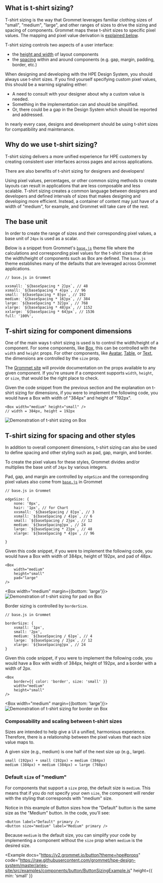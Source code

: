 
## What is t-shirt sizing?

T-shirt sizing is the way that Grommet leverages familiar clothing sizes of "small", "medium", "large", and other ranges of sizes to drive the sizing and spacing of components. Grommet maps these t-shirt sizes to specific pixel values. The mapping and pixel value derivation is [explained below](/foundation/tshirt-sizing#the-base-unit).

T-shirt sizing controls two aspects of a user interface: 
- the [height and width](/foundation/tshirt-sizing#t-shirt-sizing-for-component-dimensions) of layout components
- the [spacing](/foundation/tshirt-sizing#t-shirt-sizing-for-spacing-and-other-styles) within and around components (e.g. gap, margin, padding, border, etc.)

When designing and developing with the HPE Design System, you should always use t-shirt sizes. If you find yourself specifying custom pixel values, this should be a warning signaling either:
- A need to consult with your designer about why a custom value is needed. 
- Something in the implementation can and should be simplified.
- Or, there could be a gap in the Design System which should be reported and addressed.

In nearly every case, designs and development should be using t-shirt sizes for compatibility and maintenance.

## Why do we use t-shirt sizing?

T-shirt sizing delivers a more unified experience for HPE customers by creating consistent user interfaces across pages and across applications.

There are also benefits of t-shirt sizing for designers and developers!

Using pixel values, percentages, or other common sizing methods to create layouts can result in applications that are less composable and less scalable. T-shirt sizing creates a common language between designers and developers and defined intervals of sizes that makes designing and developing more efficient. Instead, a container of content may just have of a width of "medium", for example, and Grommet will take care of the rest.

## The base unit

In order to create the range of sizes and their corresponding pixel values, a base unit of `24px` is used as a scalar.

Below is a snippet from Grommet's [`base.js`](https://github.com/grommet/grommet/blob/master/src/js/themes/base.js) theme file where the calculations and corresponding pixel values for the t-shirt sizes that drive the width/height of components such as Box are defined. The `base.js` theme establishes many of the defaults that are leveraged across Grommet applications.

```
// base.js in Grommet

xxsmall: `${baseSpacing * 2}px`, // 48
xsmall: `${baseSpacing * 4}px`, // 96
small: `${baseSpacing * 8}px`, // 192
medium: `${baseSpacing * 16}px`, // 384
large: `${baseSpacing * 32}px`, // 768
xlarge: `${baseSpacing * 48}px`, // 1152
xxlarge: `${baseSpacing * 64}px`, // 1536
full: '100%',
```

## T-shirt sizing for component dimensions

One of the main ways t-shirt sizing is used is to control the width/height of a component. For some components, like [Box](/components/box), this can be controlled with the `width` and `height` props. For other components, like [Avatar](https://v2.grommet.io/avatar?theme=hpe), [Table](/components/table), or [Text](/foundation/typography#text), the dimensions are controlled by the `size` prop.

The [Grommet site](https://v2.grommet.io/) will provide documentation on the props available to any given component. If you're unsure if a component supports `width`, `height`, or `size`, that would be the right place to check.

Given the code snippet from the previous section and the explanation on t-shirt sizing for dimensions, if you were to implement the following code, you would have a Box with width of "384px" and height of "192px".

```
<Box width="medium" height="small" />
// width = 384px, height = 192px
```

<Box width="large">
  <Image src="/box-sizing.png" alt="Demonstration of t-shirt sizing on Box" />
</Box>

## T-shirt sizing for spacing and other styles

In addition to overall component dimensions, t-shirt sizing can also be used to define spacing and other styling such as pad, gap, margin, and border.

To create the pixel values for these styles, Grommet divides and/or multiplies the base unit of `24px` by various integers.

Pad, gap, and margin are controlled by `edgeSize` and the corresponding pixel values also come from [`base.js`](https://github.com/grommet/grommet/blob/master/src/js/themes/base.js) in Grommet

```
// base.js in Grommet

edgeSize: {
    none: '0px',
    hair: '1px', // for Chart
    xxsmall: `${baseSpacing / 8}px`, // 3
    xsmall: `${baseSpacing / 4}px`, // 6
    small: `${baseSpacing / 2}px`, // 12
    medium: `${baseSpacing}px`, // 24
    large: `${baseSpacing * 2}px`, // 48
    xlarge: `${baseSpacing * 4}px`, // 96

}
```

Given this code snippet, if you were to implement the following code, you would have a Box with width of 384px, height of 192px, and pad of 48px.

```
<Box
    width="medium"
    height="small"
    pad="large"
/>
```

<Box width="medium" margin={{bottom: 'large'}}>
  <Image
    src="/edge-sizing.png"
    alt="Demonstration of t-shirt sizing for pad on Box"
  />
</Box>

Border sizing is controlled by `borderSize`.

```
// base.js in Grommet

borderSize: {
    xsmall: '1px',
    small: '2px',
    medium: `${baseSpacing / 6}px`, // 4
    large: `${baseSpacing / 2}px`, // 12
    xlarge: `${baseSpacing}px`, // 24
}
```

Given this code snippet, if you were to implement the following code, you would have a Box with width of 384px, height of 192px, and a border with a width of 2px.

```
<Box 
    border={{ color: 'border', size: 'small' }}
    width="medium"
    height="small" 
/>
```

<Box width="medium" margin={{bottom: 'large'}}>
  <Image
    src="/border-sizing.png"
    alt="Demonstration of t-shirt sizing for border on Box"
  />
</Box>

### Composability and scaling between t-shirt sizes

Sizes are intended to help give a UI a unified, harmonious experience. Therefore, there is a relationship between the pixel values that each size value maps to.

A given size (e.g., medium) is one half of the next size up (e.g., large).

```
small (192px) + small (192px) = medium (384px)
medium (384px) + medium (384px) = large (768px)
```

### Default `size` of "medium"

For components that support a `size` prop, the default size is `medium`. This means that if you do not specify your own `size`, the component will render with the styling that corresponds with "medium" size.

Notice in this example of Button sizes how the "Default" button is the same size as the "Medium" button. In the code, you'll see:

```
<Button label="Default" primary />
<Button size="medium" label="Medium" primary />
```

Because `medium` is the default size, you can simplify your code by implementing a component without the `size` prop when `medium` is the desired size.

<Example
  docs="https://v2.grommet.io/button?theme=hpe#props"
  code="https://raw.githubusercontent.com/grommet/hpe-design-system/master/aries-site/src/examples/components/button/ButtonSizingExample.js"
  height={{ min: 'small' }}
>
  <ButtonSizingExample />
</Example>

